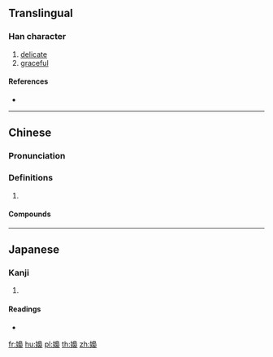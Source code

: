 {{character info/new}}
{{also|裊|袅}}
==Translingual==

===Han character===
{{Han char|rn=38|rad=女|as=13|sn=16|four=47427|canj=VHAV|ids=⿰女裊}}

# [[delicate]]
# [[graceful]]

====References====
* {{Han ref|kx=0272.220|dkj=06787|dj=0540.220|hdz=21084.080|uh=5B1D|ud=23325|bh=BEC5|bd=48837}}

----

==Chinese==
{{zh-forms}}

===Pronunciation===
{{zh-pron
|m=niǎo
|c=niu5
|cat=
}}

===Definitions===
{{zh-hanzi}}

# {{rfdef|zh}}

====Compounds====
{{zh-der|嬝娜纖巧|嬝娜|嬝娜風流|嬝嬝娜娜|嬝嬝婷婷|輕嬝嬝}}

----

==Japanese==

===Kanji===
{{ja-kanji|grade=|rs=女13}}

# {{defn|lang=ja|sort=女13}}

====Readings====
* {{ja-readings|on=[[じょう]] (jō)|kun=[[たおやか]] (taoyaka)}}

[[fr:嬝]]
[[hu:嬝]]
[[pl:嬝]]
[[th:嬝]]
[[zh:嬝]]